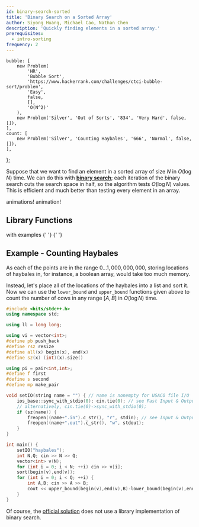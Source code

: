 ```yaml
---
id: binary-search-sorted
title: 'Binary Search on a Sorted Array'
author: Siyong Huang, Michael Cao, Nathan Chen
description: 'Quickly finding elements in a sorted array.'
prerequisites:
  - intro-sorting
frequency: 2
---
```



	bubble: [
		new Problem(
			'HR',
			'Bubble Sort',
			'https://www.hackerrank.com/challenges/ctci-bubble-sort/problem',
			'Easy',
			false,
			[],
			'O(N^2)'
		),
		new Problem('Silver', 'Out of Sorts', '834', 'Very Hard', false, []),
	],
	count: [
		new Problem('Silver', 'Counting Haybales', '666', 'Normal', false, []),
	],
};

Suppose that we want to find an element in a sorted array of size $N$ in $O(\log N)$ time. We can do this with [**binary search**](https://en.wikipedia.org/wiki/Binary_search_algorithm); each iteration of the binary search cuts the search space in half, so the algorithm tests $O(\log N)$ values. This is efficient and much better than testing every element in an array.

<Resources>
	<Resource
		source="KA@KhanAcademy"
		title="Binary Search"
		url="https://www.khanacademy.org/computing/computer-science/algorithms/binary-search/a/binary-search"
		starred
	>
		animations!
	</Resource>
	<Resource source="CSA" title="Binary Search" url="binary_search" starred>
		animation!
	</Resource>
	<Resource source="CPH" title="3.3 - Binary Search" starred></Resource>
	<Resource source="TC" title="Binary Search" url="binary-search"></Resource>
	<Resource source="GFG" title="Binary Search" url="binary-search"></Resource>
</Resources>

## Library Functions

<LanguageSection>

<CPPSection>

<Resources>
	<Resource
		source="CPP"
		url="http://www.cplusplus.com/reference/algorithm/lower_bound/"
		title="lower_bound, upper_bound" starred
	>
		with examples
	</Resource>
</Resources>

</CPPSection>

<JavaSection>

<Resources>
	<Resource
		source="JAVA"
		url="https://docs.oracle.com/javase/7/docs/api/java/util/Arrays.html#binarySearch(int[],%20int)"
		title="Arrays.binarySearch"
	>
		{' '}
	</Resource>
	<Resource
		source="JAVA"
		url="https://docs.oracle.com/javase/7/docs/api/java/util/Collections.html#binarySearch(java.util.List,%20T)"
		title="Collections.binarySearch"
	>
		{' '}
	</Resource>
</Resources>

</JavaSection>

</LanguageSection>

<!-- ## Coordinate Compression

A related topic is **coordinate compression**, which takes some points and reassigns them to remove wasted space. -->

## Example - Counting Haybales

<FocusProblem problem={problems.count[0]} />

<!-- > Farmer John has just arranged his $N$ haybales $(1\le N \le 100,000)$ at various points along the one-dimensional road running across his farm. To make sure they are spaced out appropriately, please help him answer $Q$ queries ($1 \le Q \le 100,000$), each asking for the number of haybales within a specific interval along the road. -->

As each of the points are in the range $0 \ldots 1,000,000,000$, storing locations of haybales in, for instance, a boolean array, would take too much memory.

Instead, let's place all of the locations of the haybales into a list and sort it. Now we can use the `lower_bound` and `upper_bound` functions given above to count the number of cows in any range $[A,B]$ in $O(\log N)$ time.

<Spoiler title="Example Code">

<LanguageSection>

<CPPSection>

```cpp
#include <bits/stdc++.h>
using namespace std;

using ll = long long;

using vi = vector<int>;
#define pb push_back
#define rsz resize
#define all(x) begin(x), end(x)
#define sz(x) (int)(x).size()

using pi = pair<int,int>;
#define f first
#define s second
#define mp make_pair

void setIO(string name = "") { // name is nonempty for USACO file I/O
	ios_base::sync_with_stdio(0); cin.tie(0); // see Fast Input & Output
	// alternatively, cin.tie(0)->sync_with_stdio(0);
	if (sz(name)) {
		freopen((name+".in").c_str(), "r", stdin); // see Input & Output
		freopen((name+".out").c_str(), "w", stdout);
	}
}

int main() {
	setIO("haybales");
	int N,Q; cin >> N >> Q;
	vector<int> v(N);
	for (int i = 0; i < N; ++i) cin >> v[i];
	sort(begin(v),end(v));
	for (int i = 0; i < Q; ++i) {
		int A,B; cin >> A >> B;
		cout << upper_bound(begin(v),end(v),B)-lower_bound(begin(v),end(v),A) << "\n";
	}
}
```

</CPPSection>

</LanguageSection>

</Spoiler>

Of course, the [official solution](http://www.usaco.org/current/data/sol_haybales_silver_dec16.html) does not use a library implementation of binary search.

